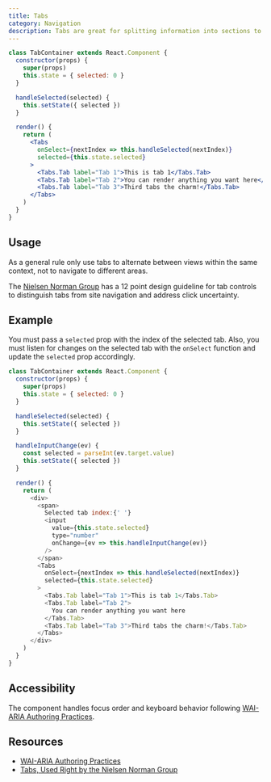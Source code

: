 ```yaml
---
title: Tabs
category: Navigation
description: Tabs are great for splitting information into sections to make them easy to consume.
---
```


```jsx
class TabContainer extends React.Component {
  constructor(props) {
    super(props)
    this.state = { selected: 0 }
  }

  handleSelected(selected) {
    this.setState({ selected })
  }

  render() {
    return (
      <Tabs
        onSelect={nextIndex => this.handleSelected(nextIndex)}
        selected={this.state.selected}
      >
        <Tabs.Tab label="Tab 1">This is tab 1</Tabs.Tab>
        <Tabs.Tab label="Tab 2">You can render anything you want here</Tabs.Tab>
        <Tabs.Tab label="Tab 3">Third tabs the charm!</Tabs.Tab>
      </Tabs>
    )
  }
}
```

## Usage

As a general rule only use tabs to alternate between views within the same context, not to navigate to different areas.

The [Nielsen Norman Group](https://www.nngroup.com/articles/tabs-used-right/) has a 12 point design guideline for tab controls to distinguish tabs from site navigation and address click uncertainty.

## Example

You must pass a `selected` prop with the index of the selected tab. Also, you must listen for changes
on the selected tab with the `onSelect` function and update the `selected` prop accordingly.

```js
class TabContainer extends React.Component {
  constructor(props) {
    super(props)
    this.state = { selected: 0 }
  }

  handleSelected(selected) {
    this.setState({ selected })
  }

  handleInputChange(ev) {
    const selected = parseInt(ev.target.value)
    this.setState({ selected })
  }

  render() {
    return (
      <div>
        <span>
          Selected tab index:{' '}
          <input
            value={this.state.selected}
            type="number"
            onChange={ev => this.handleInputChange(ev)}
          />
        </span>
        <Tabs
          onSelect={nextIndex => this.handleSelected(nextIndex)}
          selected={this.state.selected}
        >
          <Tabs.Tab label="Tab 1">This is tab 1</Tabs.Tab>
          <Tabs.Tab label="Tab 2">
            You can render anything you want here
          </Tabs.Tab>
          <Tabs.Tab label="Tab 3">Third tabs the charm!</Tabs.Tab>
        </Tabs>
      </div>
    )
  }
}
```

## Accessibility

The component handles focus order and keyboard behavior following [WAI-ARIA Authoring Practices](https://www.w3.org/TR/wai-aria-practices/#tabpanel).

## Resources

- [WAI-ARIA Authoring Practices](https://www.w3.org/TR/wai-aria-practices/#tabpanel)
- [Tabs, Used Right by the Nielsen Norman Group](https://www.nngroup.com/articles/tabs-used-right/)
